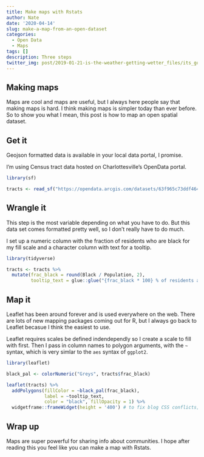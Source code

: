 ```yaml
---
title: Make maps with Rstats
author: Nate
date: '2020-04-14'
slug: make-a-map-from-an-open-dataset
categories:
  - Open Data
  - Maps
tags: []
description: Three steps 
twitter_img: post/2019-01-21-is-the-weather-getting-wetter_files/its_gon_rain.jpg
---
```


## Making maps

Maps are cool and maps are useful, but I always here people say that making maps is hard. I think making maps is simpler today than ever before. So to show you what I mean, this post is how to map an open spatial dataset.

## Get it

Geojson formatted data is available in your local data portal, I promise.

I'm using Census tract data hosted on Charlottesville's OpenData portal.

```r
library(sf)

tracts <- read_sf("https://opendata.arcgis.com/datasets/63f965c73ddf46429befe1132f7f06e2_15.geojson")
```

## Wrangle it

This step is the most variable depending on what you have to do. But this data set comes formatted pretty well, so I don't really have to do much.

I set up a numeric column with the fraction of residents who are black for my fill scale and a character column with text for a tooltip.

```r
library(tidyverse)

tracts <- tracts %>% 
  mutate(frac_black = round(Black / Population, 2),
         tooltip_text = glue::glue("{frac_black * 100} % of residents are black"))
```


## Map it

Leaflet has been around forever and is used everywhere on the web. There are lots of new mapping packages coming out for R, but I always go back to Leaflet becasue I think the easiest to use.

Leaflet requires scales be defined indendependly so I create a scale to fill with first. Then I pass in column names to polygon arguments, with the `~` syntax, which is very simlar to the `aes` syntax of `ggplot2`. 

```r
library(leaflet)

black_pal <- colorNumeric("Greys", tracts$frac_black)

leaflet(tracts) %>% 
  addPolygons(fillColor = ~black_pal(frac_black),
              label = ~tooltip_text,
              color = "black", fillOpacity = 1) %>% 
  widgetframe::frameWidget(height = '400') # to fix blog CSS conflicts; you probably don't need this line
```

## Wrap up

Maps are super powerful for sharing info about communities. I hope after reading this you feel like you can make a map with Rstats.

